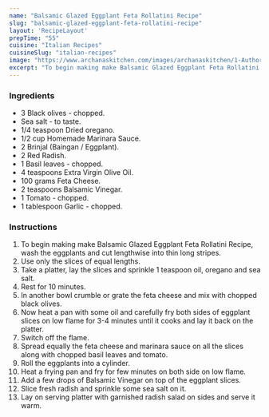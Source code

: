 ---
name: "Balsamic Glazed Eggplant Feta Rollatini Recipe"
slug: "balsamic-glazed-eggplant-feta-rollatini-recipe"
layout: 'RecipeLayout'
prepTime: "55"
cuisine: "Italian Recipes"
cuisineSlug: "italian-recipes"
image: "https://www.archanaskitchen.com/images/archanaskitchen/1-Author/ruby_pathak-yahoo.com/Balsamic_Glazed_Eggplant_Feta_Rollatini.jpg"
excerpt: "To begin making make Balsamic Glazed Eggplant Feta Rollatini Recipe, wash the eggplants and cut lengthwise into thin long stripes"
---

### Ingredients

- 3 Black olives - chopped.
- Sea salt - to taste.
- 1/4 teaspoon Dried oregano.
- 1/2 cup Homemade Marinara Sauce.
- 2 Brinjal (Baingan / Eggplant).
- 2 Red Radish.
- 1 Basil leaves - chopped.
- 4 teaspoons Extra Virgin Olive Oil.
- 100 grams Feta Cheese.
- 2 teaspoons Balsamic Vinegar.
- 1 Tomato - chopped.
- 1 tablespoon Garlic - chopped.

### Instructions

1. To begin making make Balsamic Glazed Eggplant Feta Rollatini Recipe, wash the eggplants and cut lengthwise into thin long stripes.
1. Use only the slices of equal lengths.
1. Take a platter, lay the slices and sprinkle 1 teaspoon oil, oregano and sea salt.
1. Rest for 10 minutes.
1. In another bowl crumble or grate the feta cheese and mix with chopped black olives.
1. Now heat a pan with some oil and carefully fry both sides of eggplant slices on low flame for 3-4 minutes until it cooks and lay it back on the platter.
1. Switch off the flame.
1. Spread equally the feta cheese and marinara sauce on all the slices along with chopped basil leaves and tomato.
1. Roll the eggplants into a cylinder.
1. Heat a frying pan and fry for few minutes on both side on low flame.
1. Add a few drops of Balsamic Vinegar on top of the eggplant slices.
1.  Slice fresh radish and sprinkle some sea salt on it.
1. Lay on serving platter with garnished radish salad on sides and serve it warm.
